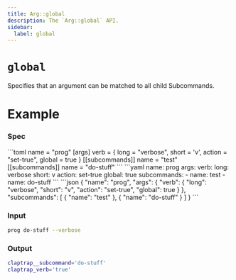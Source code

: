 ```yaml
---
title: Arg::global
description: The `Arg::global` API.
sidebar:
  label: global
---
```



# `global` <LinkButton href="https://docs.rs/clap/latest/clap/struct.Arg.html#method.global" icon="open-book" variant="minimal"></LinkButton>

<Badge text="since 0.1.0" size="small" />

Specifies that an argument can be matched to all child Subcommands.

# Example

### Spec

<Tabs syncKey="format">
  <TabItem label="TOML">
```toml
name = "prog"
[args]
verb = { long = "verbose", short = 'v', action = "set-true", global = true }
[[subcommands]]
name = "test"
[[subcommands]]
name = "do-stuff"
```
  </TabItem>
  <TabItem label="YAML">
```yaml
name: prog
args:
  verb:
    long: verbose
    short: v
    action: set-true
    global: true
subcommands:
- name: test
- name: do-stuff
```
  </TabItem>
  <TabItem label="JSON">
```json
{
  "name": "prog",
  "args": {
    "verb": {
      "long": "verbose",
      "short": "v",
      "action": "set-true",
      "global": true
    }
  },
  "subcommands": [
    {
      "name": "test"
    },
    {
      "name": "do-stuff"
    }
  ]
}
```
  </TabItem>
</Tabs>

### Input

```bash
prog do-stuff --verbose
```

### Output

```bash
claptrap__subcommand='do-stuff'
claptrap_verb='true'
```
